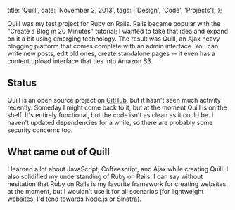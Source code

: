   title: 'Quill',
  date: 'November 2, 2013',
  tags: ['Design', 'Code', 'Projects'],
};

Quill was my test project for Ruby on Rails. Rails became popular with the "Create a Blog in 20 Minutes" tutorial; I wanted to take that idea and expand on it a bit using emerging technology. The result was Quill, an Ajax heavy blogging platform that comes complete with an admin interface. You can write new posts, edit old ones, create standalone pages -- it even has a content upload interface that ties into Amazon S3.

## Status

Quill is an open source project on [GitHub](https://github.com/IanMitchell/Quill), but it hasn't seen much activity recently. Someday I might come back to it, but at the moment Quill is on the shelf. It's entirely functional, but the code isn't as clean as it could be. I haven't updated dependencies for a while, so there are probably some security concerns too.

## What came out of Quill

I learned a lot about JavaScript, Coffeescript, and Ajax while creating Quill. I also solidified my understanding of Ruby on Rails. I can say without hesitation that Ruby on Rails is my favorite framework for creating websites at the moment, but I wouldn't use it for all scenarios (for lightweight websites, I'd tend towards Node.js or Sinatra).
